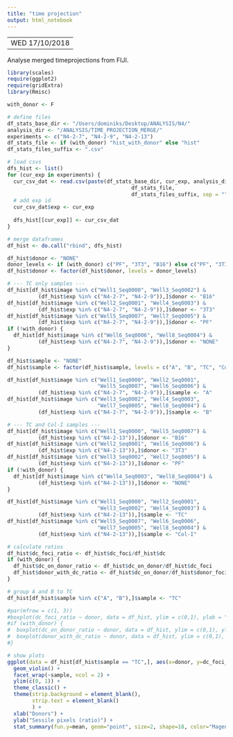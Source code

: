 ```yaml
---
title: "time projection"
output: html_notebook
---
```


---
WED 17/10/2018
---

Analyse merged timeprojections from FIJI.

```r
library(scales)
require(ggplot2)
require(gridExtra)
library(Rmisc)

with_donor <- F

# define files
df_stats_base_dir <- "/Users/dominiks/Desktop/ANALYSIS/N4/"
analysis_dir <- "/ANALYSIS/TIME_PROJECTION_MERGE/"
experiments <- c("N4-2-7", "N4-2-9", "N4-2-13")
df_stats_file <- if (with_donor) "hist_with_donor" else "hist"
df_stats_files_suffix <- ".csv"

# load csvs
dfs_hist <- list()
for (cur_exp in experiments) {
  cur_csv_dat <- read.csv(paste(df_stats_base_dir, cur_exp, analysis_dir,
                                        df_stats_file,
                                        df_stats_files_suffix, sep = ""))
  # add exp id
  cur_csv_dat$exp <- cur_exp
  
  dfs_hist[[cur_exp]] <- cur_csv_dat
}

# merge dataframes
df_hist <- do.call("rbind", dfs_hist)

df_hist$donor <- "NONE"
donor_levels <- if (with_donor) c("PF", "3T3", "B16") else c("PF", "3T3", "B16", "NONE")
df_hist$donor <- factor(df_hist$donor, levels = donor_levels)

# --- TC only samples ---
df_hist[df_hist$image %in% c("Well1_Seq0000", "Well3_Seq0002") &
          (df_hist$exp %in% c("N4-2-7", "N4-2-9")),]$donor <- "B16"
df_hist[df_hist$image %in% c("Well2_Seq0001", "Well4_Seq0003") &
          (df_hist$exp %in% c("N4-2-7", "N4-2-9")),]$donor <- "3T3"
df_hist[df_hist$image %in% c("Well5_Seq0007", "Well7_Seq0005") &
          (df_hist$exp %in% c("N4-2-7", "N4-2-9")),]$donor <- "PF"
if (!with_donor) {
  df_hist[df_hist$image %in% c("Well6_Seq0006", "Well8_Seq0004") &
          (df_hist$exp %in% c("N4-2-7", "N4-2-9")),]$donor <- "NONE"
}

df_hist$sample <- "NONE"
df_hist$sample <- factor(df_hist$sample, levels = c("A", "B", "TC", "Col-I"))

df_hist[df_hist$image %in% c("Well1_Seq0000", "Well2_Seq0001",
                             "Well5_Seq0007", "Well6_Seq0006") &
          (df_hist$exp %in% c("N4-2-7", "N4-2-9")),]$sample <- "A"
df_hist[df_hist$image %in% c("Well3_Seq0002", "Well4_Seq0003",
                             "Well7_Seq0005", "Well8_Seq0004") &
          (df_hist$exp %in% c("N4-2-7", "N4-2-9")),]$sample <- "B"

# --- TC and Col-I samples ---
df_hist[df_hist$image %in% c("Well1_Seq0000", "Well5_Seq0007") &
          (df_hist$exp %in% c("N4-2-13")),]$donor <- "B16"
df_hist[df_hist$image %in% c("Well2_Seq0001", "Well6_Seq0006") &
          (df_hist$exp %in% c("N4-2-13")),]$donor <- "3T3"
df_hist[df_hist$image %in% c("Well3_Seq0002", "Well7_Seq0005") &
          (df_hist$exp %in% c("N4-2-13")),]$donor <- "PF"
if (!with_donor) {
  df_hist[df_hist$image %in% c("Well4_Seq0003", "Well8_Seq0004") &
          (df_hist$exp %in% c("N4-2-13")),]$donor <- "NONE"
}

df_hist[df_hist$image %in% c("Well1_Seq0000", "Well2_Seq0001",
                             "Well3_Seq0002", "Well4_Seq0003") &
          (df_hist$exp %in% c("N4-2-13")),]$sample <- "TC"
df_hist[df_hist$image %in% c("Well5_Seq0007", "Well6_Seq0006",
                             "Well7_Seq0005", "Well8_Seq0004") &
          (df_hist$exp %in% c("N4-2-13")),]$sample <- "Col-I"

# calculate ratios
df_hist$dc_foci_ratio <- df_hist$dc_foci/df_hist$dc
if (with_donor) {
  df_hist$dc_on_donor_ratio <- df_hist$dc_on_donor/df_hist$dc_foci
  df_hist$donor_with_dc_ratio <- df_hist$dc_on_donor/df_hist$donor_foci
}

# group A and B to TC
df_hist[df_hist$sample %in% c("A", "B"),]$sample <- "TC"

#par(mfrow = c(1, 3))
#boxplot(dc_foci_ratio ~ donor, data = df_hist, ylim = c(0,1), ylab = "DC foci (%)")
#if (with_donor) {
#  boxplot(dc_on_donor_ratio ~ donor, data = df_hist, ylim = c(0,1), ylab = "DC on donors (%)")
#  boxplot(donor_with_dc_ratio ~ donor, data = df_hist, ylim = c(0,1), ylab = "donors with DC (%)")
#}
```

```r
# show plots
ggplot(data = df_hist[df_hist$sample == "TC",], aes(x=donor, y=dc_foci_ratio)) +
  geom_violin() +
  facet_wrap(~sample, ncol = 2) +
  ylim(c(0, 1)) +
  theme_classic() +
  theme(strip.background = element_blank(),
        strip.text = element_blank()
        ) +
  xlab("Donors") +
  ylab("Sessile pixels (ratio)") +
  stat_summary(fun.y=mean, geom="point", size=2, shape=18, color="Magenta")
```






